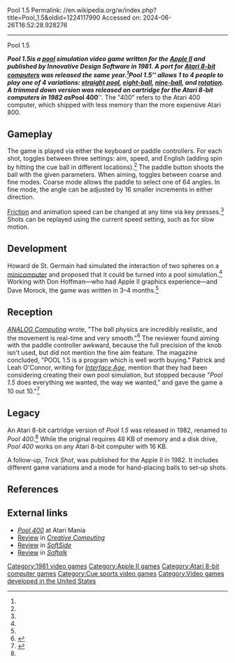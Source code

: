 Pool 1.5
Permalink: //en.wikipedia.org/w/index.php?title=Pool_1.5&oldid=1224117990
Accessed on: 2024-06-26T16:52:28.928276



------
Pool 1.5
{{short description|1981 video game}}
{{Orphan|date=November 2022}}

{{Infobox video game
| title = Pool 1.5
| image = Pool1.5 cover.png
| developer =  
| publisher = Innovative Design Software
| designer = Don Hoffman<br>Howard de St. Germain<br>Dave Morock<ref name=halfhill/>
| platforms = [[Apple II]], [[Atari 8-bit]]
| released = 1981
| genre= [[Sports video game|Sports]]
|caption = 
|alt = 
}}

'''''Pool 1.5''''' is a [[pool (cue sports)|pool]] simulation video game written for the [[Apple II]] and published by Innovative Design Software in 1981. A port for [[Atari 8-bit computers]] was released the same year.<ref name=mania/> ''Pool 1.5'' allows 1 to 4 people to play one of 4 variations: [[straight pool]], [[eight-ball]], [[nine-ball]], and [[rotation (pool)|rotation]]. A trimmed down version was released on cartridge for the Atari 8-bit computers in 1982 as '''''Pool 400'''''. The "400" refers to the Atari 400 computer, which shipped with less memory than the more expensive Atari 800.

==Gameplay==
The game is played via either the keyboard or paddle controllers. For each shot, {{key press|space}} toggles between three settings: aim, speed, and English (adding spin by hitting the cue ball in different locations).<ref name=manual/> The paddle button shoots the ball with the given parameters. When aiming, {{key press|A}} toggles between coarse and fine modes. Coarse mode allows the paddle to select one of 64 angles. In fine mode, the angle can be adjusted by 16 smaller increments in either direction.

[[Friction]] and animation speed can be changed at any time via key presses.<ref name=manual/> Shots can be replayed using the current speed setting, such as for slow motion.

==Development==
Howard de St. Germain had simulated the interaction of two spheres on a [[minicomputer]] and proposed that it could be turned into a pool simulation.<ref name=halfhill/> Working with Don Hoffman—who had Apple II graphics experience—and Dave Morock, the game was written in 3–4 months.<ref name=halfhill/>

==Reception==
''[[ANALOG Computing]]'' wrote, "The ball physics are incredibly realistic, and the movement is real-time and very smooth."<ref name="hudson">{{cite journal |last1=Hudson |first1=Tom |title=Review: Pool 1.5 |journal=ANALOG Computing |date=May 1982 |issue=6 |page=12 |url=https://archive.org/details/analog-computing-magazine-06/page/n15/mode/2up}}</ref> The reviewer found aiming with the paddle controller awkward, because the full precision of the knob isn't used, but did not mention the fine aim feature. The magazine concluded, "POOL 1.5 is a program which is well worth buying." Patrick and Leah O'Connor, writing for ''[[Interface Age]]'', mention that they had been considering creating their own pool simulation, but stopped because "''Pool 1.5'' does everything we wanted, the way we wanted," and gave the game a 10 out 10."<ref>{{cite journal |last1=O'Connor |first1=Patrick & Leah |title=Game Corner |journal=Interface Age |date=May 1982 |volume=7 |issue=5 |page=21 |url=https://archive.org/details/Interface_Age_Vol_7_Issue_5_1982-05_Interface_Age_US/page/n21/mode/2up}}</ref>

==Legacy==
An Atari 8-bit cartridge version of ''Pool 1.5'' was released in 1982, renamed to ''Pool 400''.<ref name=davidson/> While the original requires 48 KB of memory and a disk drive, ''Pool 400'' works on any Atari 8-bit computer with 16 KB.

A follow-up, ''Trick Shot'', was published for the Apple II in 1982. It includes different game variations and a mode for hand-placing balls to set-up shots.

==References==
{{Reflist|refs=
<ref name="mania">{{cite web |title=Pool 1.5 |url=http://www.atarimania.com/game-atari-400-800-xl-xe-pool-15_4061.html |website=Atari Mania}}</ref>
<ref name="davidson">{{cite magazine|last1=Davidson |first1=Steve |title=Computer Playland: Pool 400 |magazine=Electronic Games |date=October 1982 |volume=1 |issue=8 |page=73 |url=https://archive.org/details/Electronic_Games_Volume_01_Number_08_1982-10_Reese_Communications_US/page/n71/mode/2up}}</ref>
<ref name="halfhill">{{cite magazine |last1=Halfhill |first1=Tom R. |title=How the Pros Write Computer Games |magazine=COMPUTE! |date=February 1983 |volume=33 |pages=36, 38 |url=https://archive.org/details/1983-02-compute-magazine/page/n39/mode/2up}}</ref>
<ref name=manual>{{cite web |url=https://www.apple.asimov.net/documentation/games/misc/Pool%201.5.pdf |title=Pool 1.5 Apple Manual}}</ref>
}}

==External links==
*[http://www.atarimania.com/game-atari-400-800-xl-xe-pool-400_4062.html ''Pool 400''] at Atari Mania
*[https://archive.org/details/creativecomputing-1982-12/page/n91/mode/2up Review] in ''[[Creative Computing (magazine)|Creative Computing]]''
*[https://archive.org/details/softside-magazine-37/page/n91/mode/2up Review] in ''[[SoftSide]]''
*[https://archive.org/details/softalkv1n10jun1981/page/50/mode/2up Review] in ''[[Softalk]]''

[[Category:1981 video games]]
[[Category:Apple II games]]
[[Category:Atari 8-bit computer games]]
[[Category:Cue sports video games]]
[[Category:Video games developed in the United States]]